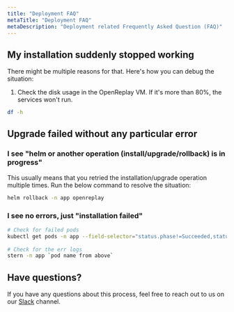 ```yaml
---
title: "Deployment FAQ"
metaTitle: "Deployment FAQ"
metaDescription: "Deployment related Frequently Asked Question (FAQ)"
---
```


## My installation suddenly stopped working
   
There might be multiple reasons for that. Here's how you can debug the situation:

1. Check the disk usage in the OpenReplay VM. If it's more than 80%, the services won't run.

```bash  
df -h
```

## Upgrade failed without any particular error
   
### I see "helm or another operation (install/upgrade/rollback) is in progress"

This usually means that you retried the installation/upgrade operation multiple times. Run the below command to resolve the situation:

```bash
helm rollback -n app openreplay
```

### I see no errors, just "installation failed"

```bash
# Check for failed pods
kubectl get pods -n app --field-selector="status.phase!=Succeeded,status.phase!=Running" -o custom-columns="POD:metadata.name"
        
# Check for the err logs
stern -n app `pod name from above`
 ```

## Have questions?
If you have any questions about this process, feel free to reach out to us on our [Slack](https://slack.openreplay.com) channel.